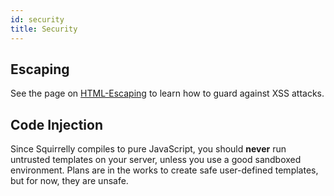 ```yaml
---
id: security
title: Security
---
```



## Escaping

See the page on [HTML-Escaping](auto-escaping) to learn how to guard against XSS attacks.

## Code Injection

<Hint type="warning">

Since Squirrelly compiles to pure JavaScript, you should **never** run untrusted templates on your server, unless you use a good sandboxed environment. Plans are in the works to create safe user-defined templates, but for now, they are unsafe.

</Hint>
